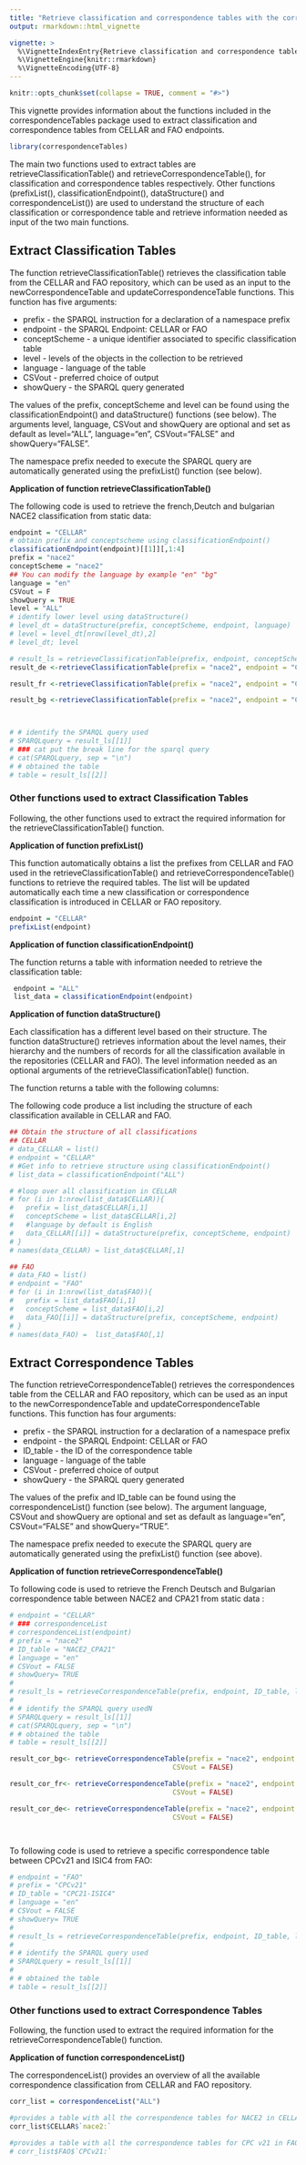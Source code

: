 ```yaml
---
title: "Retrieve classification and correspondence tables with the correspondenceTables package"
output: rmarkdown::html_vignette

vignette: >
  %\VignetteIndexEntry{Retrieve classification and correspondence tables with the correspondenceTables package}
  %\VignetteEngine{knitr::rmarkdown}
  %\VignetteEncoding{UTF-8}
---
```


```r
knitr::opts_chunk$set(collapse = TRUE, comment = "#>")
```

This vignette provides information about the functions included in the correspondenceTables package used to extract classification and correspondence tables from CELLAR and FAO endpoints.

```r
library(correspondenceTables)
```

The main two functions used to extract tables are retrieveClassificationTable() and retrieveCorrespondenceTable(), for classification and correspondence tables respectively. Other functions (prefixList(), classificationEndpoint(), dataStructure() and correspondenceList()) are used to understand the structure of each classification or correspondence table and retrieve information needed as input of the two main functions.

## Extract Classification Tables

The function retrieveClassificationTable() retrieves the classification table from the CELLAR and FAO repository, which can be used as an input to the newCorrespondenceTable and updateCorrespondenceTable functions. This function has five arguments: 

* prefix - the SPARQL instruction for a declaration of a namespace prefix
* endpoint - the SPARQL Endpoint: CELLAR or FAO
* conceptScheme - a unique identifier associated to specific classification table
* level - levels of the objects in the collection to be retrieved
* language - language of the table
* CSVout - preferred choice of output
* showQuery - the SPARQL query generated

The values of the prefix, conceptScheme and level can be found using the classificationEndpoint() and dataStructure() functions (see below).
The arguments level, language, CSVout and showQuery are optional and set as default as level="ALL", language="en", CSVout="FALSE" and showQuery="FALSE".

The namespace prefix needed to execute the SPARQL query are automatically generated using the prefixList() function (see below).

**Application of function retrieveClassificationTable()**

The following code is used to retrieve the french,Deutch and bulgarian NACE2  classification from static data:

```r
endpoint = "CELLAR"
# obtain prefix and conceptscheme using classificationEndpoint()
classificationEndpoint(endpoint)[[1]][,1:4]
prefix = "nace2"
conceptScheme = "nace2"
## You can modify the language by example "en" "bg"
language = "en"
CSVout = F
showQuery = TRUE
level = "ALL"
# identify lower level using dataStructure()
# level_dt = dataStructure(prefix, conceptScheme, endpoint, language)
# level = level_dt[nrow(level_dt),2]
# level_dt; level

# result_ls = retrieveClassificationTable(prefix, endpoint, conceptScheme, level , language, CSVout, showQuery)
result_de <-retrieveClassificationTable(prefix = "nace2", endpoint = "CELLAR", conceptScheme = "nace2", language = "de",CSVout=FALSE)

result_fr <-retrieveClassificationTable(prefix = "nace2", endpoint = "CELLAR", conceptScheme = "nace2", language = "fr",CSVout=FALSE)

result_bg <-retrieveClassificationTable(prefix = "nace2", endpoint = "CELLAR", conceptScheme = "nace2", language = "bg",CSVout=FALSE)



# # identify the SPARQL query used
# SPARQLquery = result_ls[[1]]
# ### cat put the break line for the sparql query
# cat(SPARQLquery, sep = "\n")
# # obtained the table
# table = result_ls[[2]]
```



### Other functions used to extract Classification Tables

Following, the other functions used to extract the required information for the retrieveClassificationTable() function.

**Application of function prefixList()**

This function automatically obtains a list the prefixes from CELLAR and FAO used in the retrieveClassificationTable() and retrieveCorrespondenceTable() functions to retrieve the required tables. The list will be updated automatically each time a new classification or correspondence classification is introduced in CELLAR or FAO repository.

```r
endpoint = "CELLAR"
prefixList(endpoint)
```

**Application of function classificationEndpoint()**

The function returns a table with information needed to retrieve the classification table:
\itemize{
    \item Prefix name: the  SPARQL instruction for a declaration of a namespace prefix
    \item Conceptscheme: a unique identifier associated to specific classification table
    \item URI: the URL from which the SPARQL query was retrieved
    \item Name: the name of the table retrieved
}

```r
 endpoint = "ALL"
 list_data = classificationEndpoint(endpoint)
```


**Application of function dataStructure()**

Each classification has a different level based on their structure. The function dataStructure() retrieves information about the level names, their hierarchy and the numbers of records for all the classification available in the repositories (CELLAR and FAO). The level information needed as an optional arguments of the retrieveClassificationTable() function. 

The function returns a table with the following columns:        
\itemize{
     \item Concept_Scheme: a unique identifier associated to specific classification table
     \item Level: the levels of the objects in the collection
     \item Depth: identify the hierarchy of each level
     \item Count: the number of objects retrieved in each level
}

The following code produce a list including the structure of each classification available in CELLAR and FAO. 
```r
## Obtain the structure of all classifications 
## CELLAR
# data_CELLAR = list()
# endpoint = "CELLAR"
# #Get info to retrieve structure using classificationEndpoint()
# list_data = classificationEndpoint("ALL")

# #loop over all classification in CELLAR
# for (i in 1:nrow(list_data$CELLAR)){
#   prefix = list_data$CELLAR[i,1] 
#   conceptScheme = list_data$CELLAR[i,2] 
#   #language by default is English
#   data_CELLAR[[i]] = dataStructure(prefix, conceptScheme, endpoint)
# }
# names(data_CELLAR) = list_data$CELLAR[,1] 

## FAO 
# data_FAO = list()
# endpoint = "FAO"
# for (i in 1:nrow(list_data$FAO)){
#   prefix = list_data$FAO[i,1]
#   conceptScheme = list_data$FAO[i,2] 
#   data_FAO[[i]] = dataStructure(prefix, conceptScheme, endpoint)
# }
# names(data_FAO) =  list_data$FAO[,1]
```

## Extract Correspondence Tables
The function retrieveCorrespondenceTable() retrieves the correspondences table from the CELLAR and FAO repository, which can be used as an input to the newCorrespondenceTable and updateCorrespondenceTable functions. This function has four arguments: 

* prefix - the SPARQL instruction for a declaration of a namespace prefix
* endpoint - the SPARQL Endpoint: CELLAR or FAO
* ID_table - the ID of the correspondence table
* language - language of the table
* CSVout - preferred choice of output
* showQuery - the SPARQL query generated

The values of the prefix and ID_table can be found using the correspondenceList() function (see below).
The argument language, CSVout and showQuery are optional and set as default as language="en", CSVout="FALSE" and showQuery="TRUE".

The namespace prefix needed to execute the SPARQL query are automatically generated using the prefixList() function (see above).

**Application of function retrieveCorrespondenceTable()**

To following code is used to retrieve the French Deutsch and Bulgarian correspondence table  between NACE2 and CPA21 from static data :
```r

# endpoint = "CELLAR"
# ### correspondenceList 
# correspondenceList(endpoint)
# prefix = "nace2"
# ID_table = "NACE2_CPA21"
# language = "en"
# CSVout = FALSE
# showQuery= TRUE
# 
# result_ls = retrieveCorrespondenceTable(prefix, endpoint, ID_table, language, CSVout, showQuery)
# 
# # identify the SPARQL query usedN
# SPARQLquery = result_ls[[1]]
# cat(SPARQLquery, sep = "\n")
# # obtained the table
# table = result_ls[[2]]

result_cor_bg<- retrieveCorrespondenceTable(prefix = "nace2", endpoint = "CELLAR", ID_table = "NACE2_CPA21",language = "bg",
                                        CSVout = FALSE)

result_cor_fr<- retrieveCorrespondenceTable(prefix = "nace2", endpoint = "CELLAR", ID_table = "NACE2_CPA21",language = "fr",
                                        CSVout = FALSE)

result_cor_de<- retrieveCorrespondenceTable(prefix = "nace2", endpoint = "CELLAR", ID_table = "NACE2_CPA21",language = "de",
                                        CSVout = FALSE)




```

To following code is used to retrieve a specific correspondence table between CPCv21 and ISIC4 from FAO:
```r
# endpoint = "FAO"
# prefix = "CPCv21"
# ID_table = "CPC21-ISIC4"
# language = "en"
# CSVout = FALSE
# showQuery= TRUE
# 
# result_ls = retrieveCorrespondenceTable(prefix, endpoint, ID_table, language, CSVout, showQuery)
# 
# # identify the SPARQL query used
# SPARQLquery = result_ls[[1]]
# 
# # obtained the table
# table = result_ls[[2]]
```

### Other functions used to extract Correspondence Tables
Following, the function used to extract the required information for the retrieveCorrespondenceTable() function.


**Application of function correspondenceList()**

The correspondenceList() provides an overview of all the available correspondence classification from CELLAR and FAO repository. 

```r
corr_list = correspondenceList("ALL")

#provides a table with all the correspondence tables for NACE2 in CELLAR
corr_list$CELLAR$`nace2:`

#provides a table with all the correspondence tables for CPC v21 in FAO
# corr_list$FAO$`CPCv21:`
```

